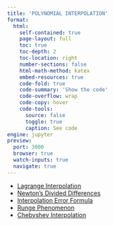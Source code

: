 ```yaml
---
title: 'POLYNOMIAL INTERPOLATION'
format:
  html:
    self-contained: true
    page-layout: full
    toc: true
    toc-depth: 2
    toc-location: right
    number-sections: false
    html-math-method: katex
    embed-resources: true
    code-fold: true
    code-summary: 'Show the code'
    code-overflow: wrap
    code-copy: hover
    code-tools:
      source: false
      toggle: true
      caption: See code
engine: jupyter
preview:
  port: 3000
  browser: true
  watch-inputs: true
  navigate: true
---
```



- [Lagrange Interpolation](./lagrange-interpolation.html)
- [Newton’s Divided Differences](./newtons-divided-differences.html)
- [Interpolation Error Formula](./interpolation-error-formula.html)
- [Runge Phenomenon](./runge-phenomenon.html)
- [Chebyshev Interpolation](./chebyshev-interpolation.html)

